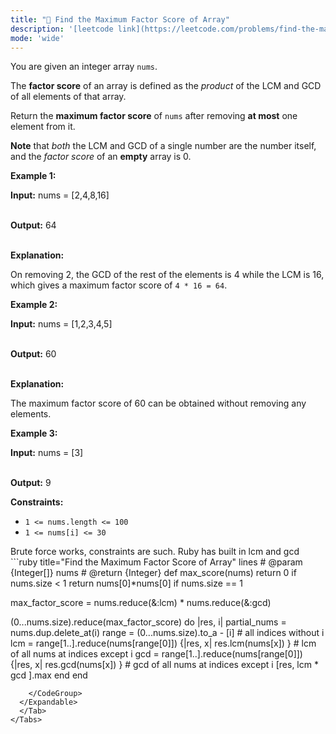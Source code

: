 ```yaml
---
title: "🧀 Find the Maximum Factor Score of Array"
description: '[leetcode link](https://leetcode.com/problems/find-the-maximum-factor-score-of-array/description/)'
mode: 'wide'
---
```

<Tabs>
  <Tab title="Question" icon="circle-question" iconType="regular">
    <Card>
      <p>You are given an integer array <code>nums</code>.</p>  <p>The <strong>factor score</strong> of an array is defined as the <em>product</em> of the LCM and GCD of all elements of that array.</p>  <p>Return the <strong>maximum factor score</strong> of <code>nums</code> after removing <strong>at most</strong> one element from it.</p>  <p><strong>Note</strong> that <em>both</em> the <span data-keyword="lcm-function">LCM</span> and <span data-keyword="gcd-function">GCD</span> of a single number are the number itself, and the <em>factor score</em> of an <strong>empty</strong> array is 0.</p>   <p><strong class="example">Example 1:</strong></p>  <div class="example-block"> <p><strong>Input:</strong> <span class="example-io">nums = [2,4,8,16]</span></p>  <p><br/> <strong>Output:</strong> <span class="example-io">64</span></p>  <p><br/> <strong>Explanation:</strong></p>  <p>On removing 2, the GCD of the rest of the elements is 4 while the LCM is 16, which gives a maximum factor score of <code>4 * 16 = 64</code>.</p> </div>  <p><strong class="example">Example 2:</strong></p>  <div class="example-block"> <p><strong>Input:</strong> <span class="example-io">nums = [1,2,3,4,5]</span></p>  <p><br/> <strong>Output:</strong> <span class="example-io">60</span></p>  <p><br/> <strong>Explanation:</strong></p>  <p>The maximum factor score of 60 can be obtained without removing any elements.</p> </div>  <p><strong class="example">Example 3:</strong></p>  <div class="example-block"> <p><strong>Input:</strong> <span class="example-io">nums = [3]</span></p>  <p><br/> <strong>Output:</strong> 9</p> </div>   <p><strong>Constraints:</strong></p>  <ul>  <li><code>1 &lt;= nums.length &lt;= 100</code></li>  <li><code>1 &lt;= nums[i] &lt;= 30</code></li> </ul> 
    </Card>
  </Tab>
  <Tab title="Solution" icon="lightbulb" iconType="regular" >
    <Card>
      Brute force works, constraints are such.
Ruby has built in lcm and gcd
</Card>
  <Expandable title="code">
    <CodeGroup dropdown>
```ruby title="Find the Maximum Factor Score of Array" lines
# @param {Integer[]} nums
# @return {Integer}
def max_score(nums)
  return 0 if nums.size < 1
  return nums[0]*nums[0] if nums.size == 1
  
  max_factor_score = nums.reduce(&:lcm) * nums.reduce(&:gcd)

  (0...nums.size).reduce(max_factor_score) do |res, i|
    partial_nums = nums.dup.delete_at(i)
    range = (0...nums.size).to_a - [i] # all indices without i
    lcm = range[1..].reduce(nums[range[0]]) {|res, x| res.lcm(nums[x]) } # lcm of all nums at indices except i
    gcd = range[1..].reduce(nums[range[0]]) {|res, x| res.gcd(nums[x]) } # gcd of all nums at indices except i
    [res, lcm * gcd ].max
  end
end
```
    </CodeGroup>
  </Expandable>
  </Tab>
</Tabs>